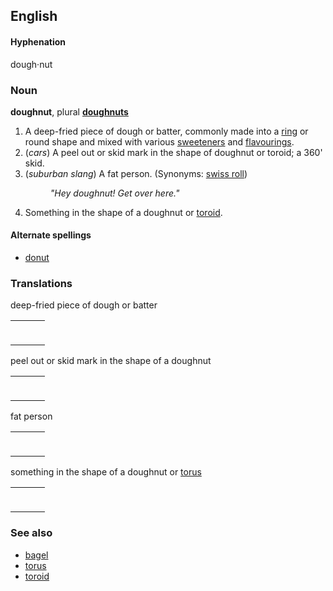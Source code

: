 ==English==
====Hyphenation====
dough&middot;nut

===Noun===
'''doughnut''', plural '''[[doughnuts]]'''

# A deep-fried piece of dough or batter, commonly made into a [[ring]] or round shape and mixed with various [[sweeteners]] and [[flavourings]].
# (''cars'') A peel out or skid mark in the shape of doughnut or toroid; a 360' skid.
# (''suburban slang'') A fat person. (Synonyms: [[swiss roll]])
#:''"Hey doughnut! Get over here."''
# Something in the shape of a doughnut or [[toroid]].

====Alternate spellings====
*[[donut]]

===Translations===
;deep-fried piece of dough or batter
{| border=0  width=100%
|-
|bgcolor="#FFFFE0" valign=top width=48%|
{|

|}
| width=1% |
|bgcolor="#FFFFE0" valign=top width=48%|
{|

|}
|}

;peel out or skid mark in the shape of a doughnut
{| border=0  width=100%
|-
|bgcolor="#FFFFE0" valign=top width=48%|
{|

|}
| width=1% |
|bgcolor="#FFFFE0" valign=top width=48%|
{|

|}
|}

;fat person
{| border=0  width=100%
|-
|bgcolor="#FFFFE0" valign=top width=48%|
{|

|}
| width=1% |
|bgcolor="#FFFFE0" valign=top width=48%|
{|

|}
|}

;something in the shape of a doughnut or [[torus]]
{| border=0  width=100%
|-
|bgcolor="#FFFFE0" valign=top width=48%|
{|

|}
| width=1% |
|bgcolor="#FFFFE0" valign=top width=48%|
{|

|}
|}

===See also===
*[[bagel]]
*[[torus]]
*[[toroid]]
